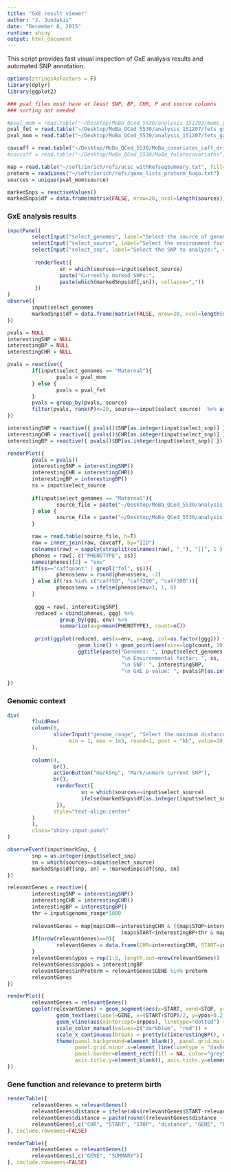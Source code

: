 ```yaml
---
title: "GxE result viewer"
author: "J. Juodakis"
date: "December 8, 2015"
runtime: shiny
output: html_document
---
```


This script provides fast visual inspection of GxE analysis results and automated SNP annotation.

```r
options(stringsAsFactors = F)
library(dplyr)
library(ggplot2)

### pval files must have at least SNP, BP, CHR, P and source columns
### sorting not needed

#pval_mom = read.table("~/Desktop/MoBa_QCed_5530/analysis_151203/moms_gxe_pvals", h=T)
pval_fet = read.table("~/Desktop/MoBa_QCed_5530/analysis_151207/fets_gxe_pvals", h=T)
pval_mom = read.table("~/Desktop/MoBa_QCed_5530/analysis_151207/fets_gxe_pvals", h=T)

covcaff = read.table("~/Desktop/MoBa_QCed_5530/MoBa_covariates_caff_drinks", h=T)
#covcaff = read.table("~/Desktop/MoBa_QCed_5530/MoBa_folatecovariates", h=T)

map = read.table("~/soft/inrich/refs/ucsc_withRefseqSummary.txt", fill=T, sep="\t", h=T, quote='')
preterm = readLines("~/soft/inrich/refs/gene_lists_preterm_hugo.txt")
sources = unique(pval_mom$source)

markedSnps = reactiveValues()
markedSnps$df = data.frame(matrix(FALSE, nrow=20, ncol=length(sources)))
```

### GxE analysis results

```r
inputPanel(
        selectInput("select_genomes", label="Select the source of genomes to analyze:", choices=c("Maternal", "Fetal")),
        selectInput("select_source", label="Select the environment factor to analyze:", choices=sources),
        selectInput("select_snp", label="Select the SNP to analyze:", choices=1:20),
        
         renderText({
                 sn = which(sources==input$select_source)
                 paste("Currently marked SNPs:",
                 paste(which(markedSnps$df[,sn]), collapse=","))
         })
)
observe({
        input$select_genomes
        markedSnps$df = data.frame(matrix(FALSE, nrow=20, ncol=length(sources)))
})
```

```r
pvals = NULL
interestingSNP = NULL
interestingBP = NULL
interestingCHR = NULL

pvals = reactive({
        if(input$select_genomes == "Maternal"){
                pvals = pval_mom
        } else {
                pvals = pval_fet
        }
        pvals = group_by(pvals, source)
        filter(pvals, rank(P)<=20, source==input$select_source)  %>% arrange(P)
})

interestingSNP = reactive({ pvals()$SNP[as.integer(input$select_snp)] })
interestingCHR = reactive({ pvals()$CHR[as.integer(input$select_snp)] })
interestingBP = reactive({ pvals()$BP[as.integer(input$select_snp)] })

renderPlot({
        pvals = pvals()
        interestingSNP = interestingSNP()
        interestingCHR = interestingCHR()
        interestingBP = interestingBP()
        ss = input$select_source
        
        if(input$select_genomes == "Maternal"){
                source_file = paste("~/Desktop/MoBa_QCed_5530/analysis_151207/fets_", ss, "_stageii.raw", sep="")
        } else {
                source_file = paste("~/Desktop/MoBa_QCed_5530/analysis_151207/fets_", ss, "_stageii.raw", sep="")
        }

        raw = read.table(source_file, h=T)
        raw = inner_join(raw, covcaff, by="IID")
        colnames(raw) = sapply(strsplit(colnames(raw), "_"), "[[", 1 )
        phenos = raw[, c("PHENOTYPE", ss)]
        names(phenos)[2] = "env"
        if(ss=="caffquant" | grepl("fol", ss)){
                phenos$env = round(phenos$env, -2)
        } else if(!ss %in% c("caff50", "caff200", "caff300")){
                phenos$env = ifelse(phenos$env>1, 1, 0)
        }
         
         ggg = raw[, interestingSNP]
         reduced = cbind(phenos, ggg) %>%
                 group_by(ggg, env) %>%
                 summarize(avg=mean(PHENOTYPE), count=n())
         
         print(ggplot(reduced, aes(x=env, y=avg, col=as.factor(ggg))) +
                       geom_line() + geom_point(aes(size=log(count, 10))) +
                       ggtitle(paste("Genomes: ", input$select_genomes,
                                     "\n Environmental factor: ", ss,
                                     "\n SNP: ", interestingSNP,
                                     "\n GxE p-value: ", pvals$P[as.integer(input$select_snp)], sep="")))

})
```


### Genomic context

```r
div(
        fluidRow(
        column(8,
               sliderInput("genome_range", "Select the maximum distance for including genes in the genome viewer:", 
                    min = 1, max = 1e3, round=1, post = "kb", value=10, width="100%")
        ),
        
        column(4,
               br(),
               actionButton("markSnp", "Mark/unmark current SNP"),
               br(),
                renderText({
                        sn = which(sources==input$select_source)
                        ifelse(markedSnps$df[as.integer(input$select_snp), sn], "MARKED", "unmarked")
                }),
               style="text-align:center"
        )
        ),
        class="shiny-input-panel"
)
```

```r
observeEvent(input$markSnp, {
        snp = as.integer(input$select_snp)
        sn = which(sources==input$select_source)
        markedSnps$df[snp, sn] = !markedSnps$df[snp, sn]
})

relevantGenes = reactive({
        interestingSNP = interestingSNP()
        interestingCHR = interestingCHR()
        interestingBP = interestingBP()
        thr = input$genome_range*1000
        
        relevantGenes = map[map$CHR==interestingCHR & ((map$STOP>interestingBP-thr & map$STOP<interestingBP+thr) |
                                     (map$START<interestingBP+thr & map$START>interestingBP-thr)),]
        if(nrow(relevantGenes)==0){
                relevantGenes = data.frame(CHR=interestingCHR, START=interestingBP, STOP=interestingBP, GENE=interestingSNP, DESCRIPTION="(target SNP)", SUMMARY="")
        }
        relevantGenes$ypos = rep(1:5, length.out=nrow(relevantGenes))
        relevantGenes$snppos = interestingBP
        relevantGenes$inPreterm = relevantGenes$GENE %in% preterm
        relevantGenes
})

renderPlot({
        relevantGenes = relevantGenes()
        ggplot(relevantGenes) + geom_segment(aes(x=START, xend=STOP, y=ypos, yend=ypos, col=inPreterm), lwd=3) +
                geom_text(aes(label=GENE, x=(START+STOP)/2, y=ypos+0.2), size=4, fontface="italic") +
                geom_vline(aes(xintercept=snppos), linetype="dotted") +
                scale_color_manual(values=c("darkblue", "red")) +
                scale_x_continuous(breaks = pretty(c(interestingBP(), relevantGenes$START, relevantGenes$STOP), 10)) +
                theme(panel.background=element_blank(), panel.grid.major.y=element_blank(), panel.grid.minor.y=element_blank(),
                      panel.grid.minor.x=element_line(linetype = "dashed", colour = "grey"),
                      panel.border=element_rect(fill = NA, color="grey50"),
                      axis.title.y=element_blank(), axis.ticks.y=element_blank(), axis.text.y=element_blank())
})

```

### Gene function and relevance to preterm birth

```r
renderTable({
        relevantGenes = relevantGenes()
        relevantGenes$distance = ifelse(abs(relevantGenes$START-relevantGenes$snppos)<abs(relevantGenes$STOP-relevantGenes$snppos), relevantGenes$START, relevantGenes$STOP)
        relevantGenes$distance = paste(round((relevantGenes$distance - relevantGenes$snppos)/1000), "kb")
        relevantGenes[,c("CHR", "START", "STOP", "distance", "GENE", "DESCRIPTION", "inPreterm")]
}, include.rownames=FALSE)

renderTable({
        relevantGenes = relevantGenes()
        relevantGenes[,c("GENE", "SUMMARY")]
}, include.rownames=FALSE)

```